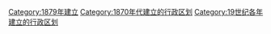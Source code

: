 {{Cat topic in year| topic=建立的行政区划|year=1879}}
[[Category:1879年建立|Category:1879年建立]]
[[Category:1870年代建立的行政区划|Category:1870年代建立的行政区划]]
[[Category:19世纪各年建立的行政区划|Category:19世纪各年建立的行政区划]]